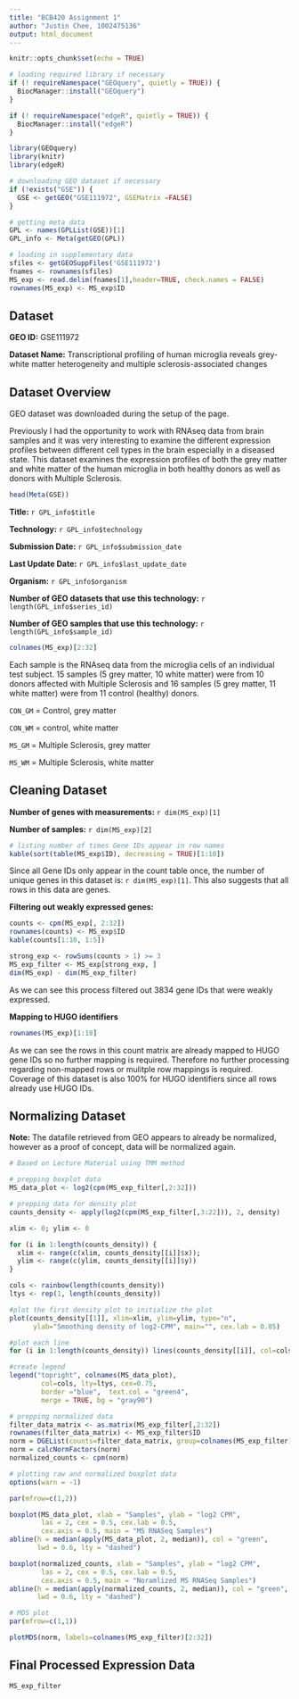 ```yaml
---
title: "BCB420 Assignment 1"
author: "Justin Chee, 1002475136"
output: html_document
---
```


```r
knitr::opts_chunk$set(echo = TRUE)

# loading required library if necessary
if (! requireNamespace("GEOquery", quietly = TRUE)) {
  BiocManager::install("GEOquery")
}

if (! requireNamespace("edgeR", quietly = TRUE)) {
  BiocManager::install("edgeR")
}

library(GEOquery)
library(knitr)
library(edgeR)

# downloading GEO dataset if necessary
if (!exists("GSE")) {
  GSE <- getGEO("GSE111972", GSEMatrix =FALSE)
}

# getting meta data
GPL <- names(GPLList(GSE))[1]
GPL_info <- Meta(getGEO(GPL))

# loading in supplementary data
sfiles <- getGEOSuppFiles('GSE111972')
fnames <- rownames(sfiles)
MS_exp <- read.delim(fnames[1],header=TRUE, check.names = FALSE)
rownames(MS_exp) <- MS_exp$ID
```

## Dataset

**GEO ID:** GSE111972

**Dataset Name:** Transcriptional profiling of human microglia reveals grey-white matter heterogeneity and multiple sclerosis-associated changes

## Dataset Overview 

GEO dataset was downloaded during the setup of the page.

Previously I had the opportunity to work with RNAseq data from brain samples and it was very interesting to examine the different expression profiles between different cell types in the brain especially in a diseased state.  This dataset examines the expression profiles of both the grey matter and white matter of the human microglia in both healthy donors as well as donors with Multiple Sclerosis.

```r

head(Meta(GSE))

```
**Title:** `r GPL_info$title`

**Technology:** `r GPL_info$technology`

**Submission Date:** `r GPL_info$submission_date`

**Last Update Date:** `r GPL_info$last_update_date`

**Organism:** `r GPL_info$organism`

**Number of GEO datasets that use this technology:** `r length(GPL_info$series_id)`

**Number of GEO samples that use this technology:** `r length(GPL_info$sample_id)`

```r

colnames(MS_exp)[2:32]

```
Each sample is the RNAseq data from the microglia cells of an individual test subject. 15 samples (5 grey matter, 10 white matter) were from 10 donors affected with Multiple Sclerosis and 16 samples (5 grey matter, 11 white matter) were from 11 control (healthy) donors.

`CON_GM` = Control, grey matter

`CON_WM` = control, white matter

`MS_GM` = Multiple Sclerosis, grey matter

`MS_WM` = Multiple Sclerosis, white matter


## Cleaning Dataset

**Number of genes with measurements:** `r dim(MS_exp)[1]`

**Number of samples:** `r dim(MS_exp)[2]`


```r

# listing number of times Gene IDs appear in row names
kable(sort(table(MS_exp$ID), decreasing = TRUE)[1:10])

```

Since all Gene IDs only appear in the count table once, the number of unique genes in this dataset is: `r dim(MS_exp)[1]`. This also suggests that all rows in this data are genes.

**Filtering out weakly expressed genes:**

```r

counts <- cpm(MS_exp[, 2:32])
rownames(counts) <- MS_exp$ID
kable(counts[1:10, 1:5])

strong_exp <- rowSums(counts > 1) >= 3
MS_exp_filter <- MS_exp[strong_exp, ]
dim(MS_exp) - dim(MS_exp_filter)

```

As we can see this process filtered out 3834 gene IDs that were weakly expressed.

**Mapping to HUGO identifiers**

```r

rownames(MS_exp)[1:18]

```

As we can see the rows in this count matrix are already mapped to HUGO gene IDs so no further mapping is required. Therefore no further processing regarding non-mapped rows or mulitple row mappings is required. Coverage of this dataset is also 100% for HUGO identifiers since all rows already use HUGO IDs.


## Normalizing Dataset

**Note:** The datafile retrieved from GEO appears to already be normalized, however as a proof of concept, data will be normalized again.

```r

# Based on Lecture Material using TMM method

# prepping boxplot data
MS_data_plot <- log2(cpm(MS_exp_filter[,2:32]))

# prepping data for density plot
counts_density <- apply(log2(cpm(MS_exp_filter[,3:22])), 2, density)

xlim <- 0; ylim <- 0

for (i in 1:length(counts_density)) {
  xlim <- range(c(xlim, counts_density[[i]]$x)); 
  ylim <- range(c(ylim, counts_density[[i]]$y))
}

cols <- rainbow(length(counts_density))
ltys <- rep(1, length(counts_density))

#plot the first density plot to initialize the plot
plot(counts_density[[1]], xlim=xlim, ylim=ylim, type="n", 
      ylab="Smoothing density of log2-CPM", main="", cex.lab = 0.85)

#plot each line
for (i in 1:length(counts_density)) lines(counts_density[[i]], col=cols[i], lty=ltys[i])

#create legend
legend("topright", colnames(MS_data_plot),  
        col=cols, lty=ltys, cex=0.75, 
        border ="blue",  text.col = "green4", 
        merge = TRUE, bg = "gray90")

# prepping normalized data
filter_data_matrix <- as.matrix(MS_exp_filter[,2:32])
rownames(filter_data_matrix) <- MS_exp_filter$ID
norm = DGEList(counts=filter_data_matrix, group=colnames(MS_exp_filter)[2:32])
norm = calcNormFactors(norm)
normalized_counts <- cpm(norm)

# plotting raw and normalized boxplot data
options(warn = -1)

par(mfrow=c(1,2))

boxplot(MS_data_plot, xlab = "Samples", ylab = "log2 CPM", 
        las = 2, cex = 0.5, cex.lab = 0.5,
        cex.axis = 0.5, main = "MS RNASeq Samples")
abline(h = median(apply(MS_data_plot, 2, median)), col = "green", 
       lwd = 0.6, lty = "dashed")

boxplot(normalized_counts, xlab = "Samples", ylab = "log2 CPM", 
        las = 2, cex = 0.5, cex.lab = 0.5,
        cex.axis = 0.5, main = "Noramlized MS RNASeq Samples")
abline(h = median(apply(normalized_counts, 2, median)), col = "green", 
       lwd = 0.6, lty = "dashed")

# MDS plot
par(mfrow=c(1,1))

plotMDS(norm, labels=colnames(MS_exp_filter)[2:32])

```

## Final Processed Expression Data
`MS_exp_filter`
